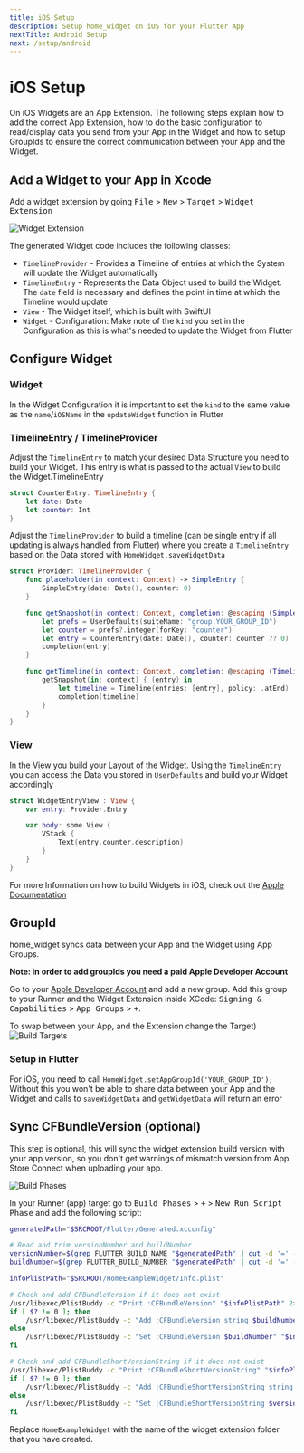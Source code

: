 ```yaml
---
title: iOS Setup
description: Setup home_widget on iOS for your Flutter App
nextTitle: Android Setup
next: /setup/android
---
```


# iOS Setup

On iOS Widgets are an App Extension.
The following steps explain how to add the correct App Extension, how to do the basic configuration to read/display data you send from your App in the Widget and how to setup GroupIds to ensure the correct communication between your App and the Widget.


## Add a Widget to your App in Xcode
Add a widget extension by going <kbd>File</kbd> > <kbd>New</kbd> > <kbd>Target</kbd> > <kbd>Widget Extension</kbd>

![Widget Extension](https://github.com/ABausG/home_widget/blob/main/.github/assets/widget_extension.png?raw=true)

The generated Widget code includes the following classes:
- `TimelineProvider` - Provides a Timeline of entries at which the System will update the Widget automatically
- `TimelineEntry` - Represents the Data Object used to build the Widget. The `date` field is necessary and defines the point in time at which the Timeline would update
- `View` - The Widget itself, which is built with SwiftUI
- `Widget` - Configuration: Make note of the `kind` you set in the Configuration as this is what's needed to update the Widget from Flutter

## Configure Widget

### Widget
In the Widget Configuration it is important to set the `kind` to the same value as the `name`/`iOSName` in the `updateWidget` function in Flutter

### TimelineEntry / TimelineProvider
Adjust the `TimelineEntry` to match your desired Data Structure you need to build your Widget. This entry is what is passed to the actual `View` to build the Widget.TimelineEntry

```swift
struct CounterEntry: TimelineEntry {
    let date: Date
    let counter: Int
}
```

Adjust the `TimelineProvider` to build a timeline (can be single entry if all updating is always handled from Flutter) where you create a `TimelineEntry` based on the Data stored with `HomeWidget.saveWidgetData`
```swift
struct Provider: TimelineProvider {
    func placeholder(in context: Context) -> SimpleEntry {
        SimpleEntry(date: Date(), counter: 0)
    }

    func getSnapshot(in context: Context, completion: @escaping (SimpleEntry) -> ()) {
        let prefs = UserDefaults(suiteName: "group.YOUR_GROUP_ID")
        let counter = prefs?.integer(forKey: "counter")
        let entry = CounterEntry(date: Date(), counter: counter ?? 0)
        completion(entry)
    }

    func getTimeline(in context: Context, completion: @escaping (Timeline<Entry>) -> ()) {
        getSnapshot(in: context) { (entry) in
            let timeline = Timeline(entries: [entry], policy: .atEnd)
            completion(timeline)
        }
    }
}
```


### View
In the View you build your Layout of the Widget. Using the `TimelineEntry` you can access the Data you stored in `UserDefaults` and build your Widget accordingly

```swift
struct WidgetEntryView : View {
    var entry: Provider.Entry

    var body: some View {
        VStack {
            Text(entry.counter.description)
        }
    }
}
```

For more Information on how to build Widgets in iOS, check out the [Apple Documentation](https://developer.apple.com/documentation/swiftui/widget)

## GroupId
home_widget syncs data between your App and the Widget using App Groups.

**Note: in order to add groupIds you need a paid Apple Developer Account**

Go to your [Apple Developer Account](https://developer.apple.com/account/resources/identifiers/list/applicationGroup) and add a new group.
Add this group to your Runner and the Widget Extension inside XCode: <kbd>Signing & Capabilities</kbd> > <kbd>App Groups</kbd> > <kbd>+</kbd>.

To swap between your App, and the Extension change the Target)
![Build Targets](https://github.com/ABausG/home_widget/blob/main/.github/assets/target.png?raw=true)

### Setup in Flutter

For iOS, you need to call `HomeWidget.setAppGroupId('YOUR_GROUP_ID');`
Without this you won't be able to share data between your App and the Widget and calls to `saveWidgetData` and `getWidgetData` will return an error

## Sync CFBundleVersion (optional)
This step is optional, this will sync the widget extension build version with your app version, so you don't get warnings of mismatch version from App Store Connect when uploading your app.

![Build Phases](https://github.com/ABausG/home_widget/blob/main/.github/assets/build_phases.png?raw=true)

In your Runner (app) target go to <kbd>Build Phases</kbd> > <kbd>+</kbd> > <kbd>New Run Script Phase</kbd> and add the following script:
```bash
generatedPath="$SRCROOT/Flutter/Generated.xcconfig"

# Read and trim versionNumber and buildNumber
versionNumber=$(grep FLUTTER_BUILD_NAME "$generatedPath" | cut -d '=' -f2 | xargs)
buildNumber=$(grep FLUTTER_BUILD_NUMBER "$generatedPath" | cut -d '=' -f2 | xargs)

infoPlistPath="$SRCROOT/HomeExampleWidget/Info.plist"

# Check and add CFBundleVersion if it does not exist
/usr/libexec/PlistBuddy -c "Print :CFBundleVersion" "$infoPlistPath" 2>/dev/null
if [ $? != 0 ]; then
    /usr/libexec/PlistBuddy -c "Add :CFBundleVersion string $buildNumber" "$infoPlistPath"
else
    /usr/libexec/PlistBuddy -c "Set :CFBundleVersion $buildNumber" "$infoPlistPath"
fi

# Check and add CFBundleShortVersionString if it does not exist
/usr/libexec/PlistBuddy -c "Print :CFBundleShortVersionString" "$infoPlistPath" 2>/dev/null
if [ $? != 0 ]; then
    /usr/libexec/PlistBuddy -c "Add :CFBundleShortVersionString string $versionNumber" "$infoPlistPath"
else
    /usr/libexec/PlistBuddy -c "Set :CFBundleShortVersionString $versionNumber" "$infoPlistPath"
fi

```

Replace `HomeExampleWidget` with the name of the widget extension folder that you have created.
